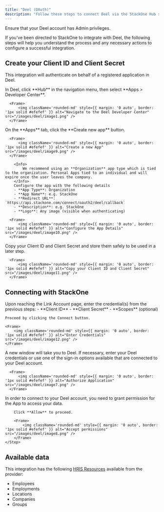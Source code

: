 ```yaml
---
title: "Deel (OAuth)"
description: "Follow these steps to connect Deel via the StackOne Hub successfully."
---
```



<Warning>
  Ensure that your Deel account has Admin privileges.
</Warning>

If you've been directed to StackOne to integrate with Deel, the following steps will help you understand the process and any necessary actions to configure a successful integration.

## Create your Client ID and Client Secret

This integration will authenticate on behalf of a registered application in Deel.

<Steps>
  <Step title="Navigate to the Deel Developer Center">
      In Deel, click **Hub** in the navigation menu, then select **Apps > Developer Center**.
  
      <Frame>
          <img className='rounded-md' style={{ margin: '0 auto', border: '1px solid #efefef' }} alt="Navigate to the Deel Developer Center" src="/images/deel/image1.png" />
      </Frame>
  </Step>
  <Step title="Create a new App">
     On the **Apps** tab, click the **Create new app** button.
  
      <Frame>
          <img className='rounded-md' style={{ margin: '0 auto', border: '1px solid #efefef' }} alt="Create a new App" src="/images/deel/image9.png" />
      </Frame>
  </Step>
  <Step title="Configure the App Details">
      
        <Info>
            We recommend using an **Organization** app type which is tied to the organization. Personal Apps tied to an individual and will expire once the user leaves the company.
        </Info>
        Configure the app with the following details
        - **App Type**: Organization
        - **App Name**: e.g. StackOne
        - **Redirect URL**: `https://api.stackone.com/connect/oauth2/deel/callback`
        - **Description**: e.g. StackOne
        - **Logo**: Any image (visible when authenticating)

      <Frame>
          <img className='rounded-md' style={{ margin: '0 auto', border: '1px solid #efefef' }} alt="Configure the App Details" src="/images/deel/image10.png" />
      </Frame>
  </Step>
  <Step title="Copy your Client ID and Client Secret">
      Copy your Client ID and Client Secret and store them safely to be used in a later step.
  
      <Frame>
          <img className='rounded-md' style={{ margin: '0 auto', border: '1px solid #efefef' }} alt="Copy your Client ID and Client Secret" src="/images/deel/image11.png" />
      </Frame>
  </Step>
</Steps>

## Connecting with StackOne

<Steps>
  <Step>
    Upon reaching the Link Account page, enter the credential(s) from the previous steps:
    - **Client ID**
    - **Client Secret**
    - **Scopes** (optional)

    Proceed by clicking the Connect button.

    <Frame>
        <img className='rounded-md' style={{ margin: '0 auto', border: '1px solid #efefef' }} alt="Enter Credentials" src="/images/deel/image12.png" />
    </Frame>
  </Step>
  <Step title="Authorize Application">
      A new window will take you to Deel. If necessary, enter your Deel credentials or use one of the sign-in options available that are connected to your Deel account.
  
      <Frame>
          <img className='rounded-md' style={{ margin: '0 auto', border: '1px solid #efefef' }} alt="Authorize Application" src="/images/deel/image7.png" />
      </Frame>
  </Step>
  <Step title="Accept the required scopes">
        In order to connect to your Deel account, you need to grant permission for the App to access your data.
        
        Click **Allow** to proceed.
    
        <Frame>
            <img className='rounded-md' style={{ margin: '0 auto', border: '1px solid #efefef' }} alt="Accept permissions" src="/images/deel/image8.png" />
        </Frame>
    </Step>
</Steps>
<IntegrationFooter />

## Available data

This integration has the following [HRIS Resources](https://docs.stackone.com/reference/getting-started-with-your-api) available from the provider:
<ul>
  <li>Employees</li>
  <li>Employments</li>
  <li>Locations</li>
  <li>Companies</li>
  <li>Groups</li>
</ul>